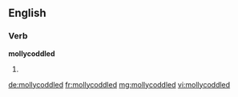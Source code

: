 ==English==

===Verb===
'''mollycoddled'''

# {{en-past of|mollycoddle}}

[[de:mollycoddled]]
[[fr:mollycoddled]]
[[mg:mollycoddled]]
[[vi:mollycoddled]]